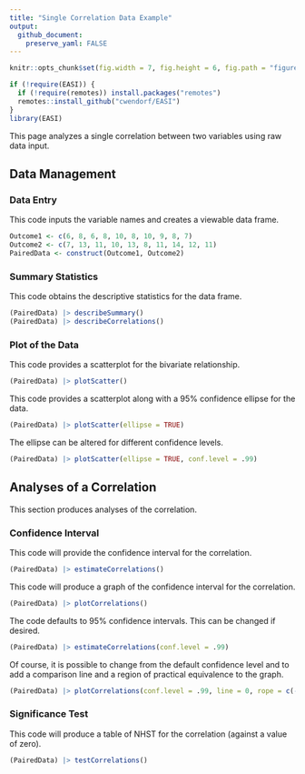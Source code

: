 ```yaml
---
title: "Single Correlation Data Example"
output:
  github_document:
    preserve_yaml: FALSE
---
```


```r
knitr::opts_chunk$set(fig.width = 7, fig.height = 6, fig.path = "figures/", echo = TRUE, warning = FALSE, message = FALSE)
```

```r
if (!require(EASI)) {
  if (!require(remotes)) install.packages("remotes")
  remotes::install_github("cwendorf/EASI")
}
library(EASI)
```

This page analyzes a single correlation between two variables using raw data input.

## Data Management

### Data Entry

This code inputs the variable names and creates a viewable data frame.
```r
Outcome1 <- c(6, 8, 6, 8, 10, 8, 10, 9, 8, 7)
Outcome2 <- c(7, 13, 11, 10, 13, 8, 11, 14, 12, 11)
PairedData <- construct(Outcome1, Outcome2)
```

### Summary Statistics

This code obtains the descriptive statistics for the data frame.
```r
(PairedData) |> describeSummary()
(PairedData) |> describeCorrelations()
```

### Plot of the Data

This code provides a scatterplot for the bivariate relationship.
```r
(PairedData) |> plotScatter()
```

This code provides a scatterplot along with a 95% confidence ellipse for the data.
```r
(PairedData) |> plotScatter(ellipse = TRUE)
```

The ellipse can be altered for different confidence levels.
```r
(PairedData) |> plotScatter(ellipse = TRUE, conf.level = .99)
```

## Analyses of a Correlation

This section produces analyses of the correlation.

### Confidence Interval

This code will provide the confidence interval for the correlation.
```r
(PairedData) |> estimateCorrelations()
```

This code will produce a graph of the confidence interval for the correlation.
```r
(PairedData) |> plotCorrelations()
```

The code defaults to 95% confidence intervals. This can be changed if desired.
```r
(PairedData) |> estimateCorrelations(conf.level = .99)
```

Of course, it is possible to change from the default confidence level and to add a comparison line and a region of practical equivalence to the graph.
```r
(PairedData) |> plotCorrelations(conf.level = .99, line = 0, rope = c(-.2, .2))
```

### Significance Test

This code will produce a table of NHST for the correlation (against a value of zero).
```r
(PairedData) |> testCorrelations()
```
